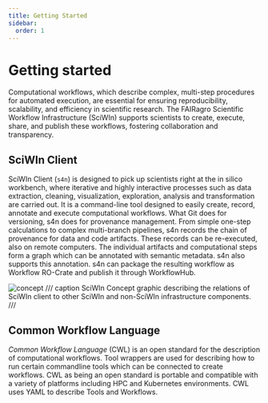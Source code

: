 ```yaml
--- 
title: Getting Started
sidebar:
  order: 1
---
```


# Getting started
Computational workflows, which describe complex, multi-step procedures for automated execution, are essential for ensuring reproducibility, scalability, and efficiency in scientific research. The FAIRagro Scientific Workflow Infrastructure (SciWIn) supports scientists to create, execute, share, and publish these workflows, fostering collaboration and transparency.

## SciWIn Client
SciWIn Client (`s4n`) is designed to pick up scientists right at the in silico workbench, where iterative and highly interactive processes such as data extraction, cleaning, visualization, exploration, analysis and transformation are carried out. It is a command-line tool designed to easily create, record, annotate and execute computational workflows. What Git does for versioning, s4n does for provenance management. From simple one-step calculations to complex multi-branch pipelines, s4n records the chain of provenance for data and code artifacts. These records can be re-executed, also on remote computers. The individual artifacts and computational steps form a graph which can be annotated with semantic metadata. s4n also supports this annotation. s4n can package the resulting workflow as Workflow RO-Crate and publish it through WorkflowHub.

![concept](../../../assets/concept_diagram.svg)
/// caption
SciWIn Concept graphic describing the relations of SciWIn client to other SciWIn and non-SciWIn infrastructure components.
///

## Common Workflow Language
*Common Workflow Language* (CWL) is an open standard for the description of computational workflows. Tool wrappers are used for describing how to run certain commandline tools which can be connected to create workflows. 
CWL as being an open standard is portable and compatible with a variety of platforms including HPC and Kubernetes environments. CWL uses YAML to describe Tools and Workflows.
